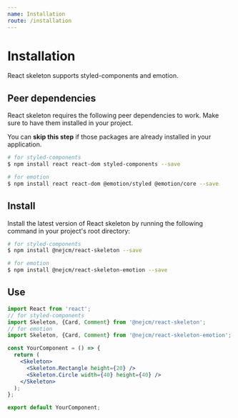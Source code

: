 ```yaml
---
name: Installation
route: /installation
---
```



# Installation

React skeleton supports styled-components and emotion.

## Peer dependencies

React skeleton requires the following peer dependencies to work. Make sure to
have them installed in your project.

<Hint type="info">
  You can <strong>skip this step</strong> if those packages are already
  installed in your application.
</Hint>

```bash
# for styled-components
$ npm install react react-dom styled-components --save

# for emotion
$ npm install react react-dom @emotion/styled @emotion/core --save
```

## Install

Install the latest version of React skeleton by running the following command in
your project's root directory:

```bash
# for styled-components
$ npm install @nejcm/react-skeleton --save

# for emotion
$ npm install @nejcm/react-skeleton-emotion --save
```

## Use

```jsx
import React from 'react';
// for styled-components
import Skeleton, {Card, Comment} from '@nejcm/react-skeleton';
// for emotion
import Skeleton, {Card, Comment} from '@nejcm/react-skeleton-emotion';

const YourComponent = () => {
  return (
    <Skeleton>
      <Skeleton.Rectangle height={20} />
      <Skeleton.Circle width={40} height={40} />
    </Skeleton>
  );
};

export default YourComponent;
```
